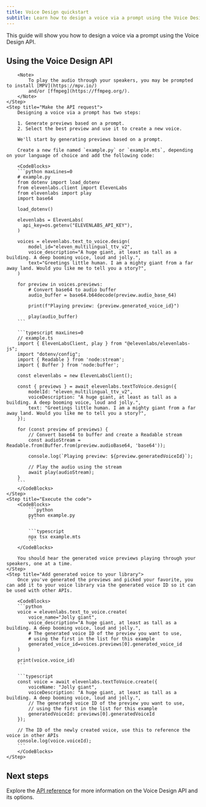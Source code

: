 ```yaml
---
title: Voice Design quickstart
subtitle: Learn how to design a voice via a prompt using the Voice Design API.
---
```


This guide will show you how to design a voice via a prompt using the Voice Design API.

## Using the Voice Design API

<Steps>
    <Step title="Create an API key">
        <Markdown src="/snippets/quickstart-api-key.mdx" />
    </Step>
    <Step title="Install the SDK">
        <Markdown src="/snippets/quickstart-install-sdk.mdx" />

        <Note>
            To play the audio through your speakers, you may be prompted to install [MPV](https://mpv.io/)
            and/or [ffmpeg](https://ffmpeg.org/).
        </Note>
    </Step>
    <Step title="Make the API request">
        Designing a voice via a prompt has two steps:

        1. Generate previews based on a prompt.
        2. Select the best preview and use it to create a new voice.

        We'll start by generating previews based on a prompt.

        Create a new file named `example.py` or `example.mts`, depending on your language of choice and add the following code:

        <CodeBlocks>
        ```python maxLines=0
        # example.py
        from dotenv import load_dotenv
        from elevenlabs.client import ElevenLabs
        from elevenlabs import play
        import base64

        load_dotenv()

        elevenlabs = ElevenLabs(
          api_key=os.getenv("ELEVENLABS_API_KEY"),
        )

        voices = elevenlabs.text_to_voice.design(
            model_id="eleven_multilingual_ttv_v2",
            voice_description="A huge giant, at least as tall as a building. A deep booming voice, loud and jolly.",
            text="Greetings little human. I am a mighty giant from a far away land. Would you like me to tell you a story?",
        )

        for preview in voices.previews:
            # Convert base64 to audio buffer
            audio_buffer = base64.b64decode(preview.audio_base_64)

            print(f"Playing preview: {preview.generated_voice_id}")

            play(audio_buffer)
        ```

        ```typescript maxLines=0
        // example.ts
        import { ElevenLabsClient, play } from "@elevenlabs/elevenlabs-js";
        import "dotenv/config";
        import { Readable } from 'node:stream';
        import { Buffer } from 'node:buffer';

        const elevenlabs = new ElevenLabsClient();

        const { previews } = await elevenlabs.textToVoice.design({
            modelId: "eleven_multilingual_ttv_v2",
            voiceDescription: "A huge giant, at least as tall as a building. A deep booming voice, loud and jolly.",
            text: "Greetings little human. I am a mighty giant from a far away land. Would you like me to tell you a story?",
        });

        for (const preview of previews) {
            // Convert base64 to buffer and create a Readable stream
            const audioStream = Readable.from(Buffer.from(preview.audioBase64, 'base64'));

            console.log(`Playing preview: ${preview.generatedVoiceId}`);

            // Play the audio using the stream
            await play(audioStream);
        }
        ```
        </CodeBlocks>
    </Step>
    <Step title="Execute the code">
        <CodeBlocks>
            ```python
            python example.py
            ```

            ```typescript
            npx tsx example.mts
            ```
        </CodeBlocks>

        You should hear the generated voice previews playing through your speakers, one at a time.
    </Step>
    <Step title="Add generated voice to your library">
        Once you've generated the previews and picked your favorite, you can add it to your voice library via the generated voice ID so it can be used with other APIs.

        <CodeBlocks>
        ```python
        voice = elevenlabs.text_to_voice.create(
            voice_name="Jolly giant",
            voice_description="A huge giant, at least as tall as a building. A deep booming voice, loud and jolly.",
            # The generated voice ID of the preview you want to use,
            # using the first in the list for this example
            generated_voice_id=voices.previews[0].generated_voice_id
        )

        print(voice.voice_id)
        ```

        ```typescript
        const voice = await elevenlabs.textToVoice.create({
            voiceName: "Jolly giant",
            voiceDescription: "A huge giant, at least as tall as a building. A deep booming voice, loud and jolly.",
            // The generated voice ID of the preview you want to use,
            // using the first in the list for this example
            generatedVoiceId: previews[0].generatedVoiceId
        });

        // The ID of the newly created voice, use this to reference the voice in other APIs
        console.log(voice.voiceId);
        ```
        </CodeBlocks>
    </Step>

</Steps>

## Next steps

Explore the [API reference](/docs/api-reference/text-to-voice/create-previews) for more information on the Voice Design API and its options.
